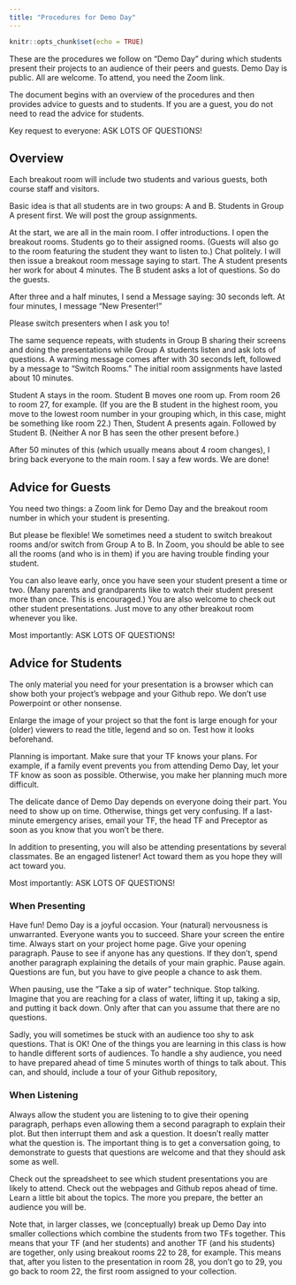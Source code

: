 ```yaml
---
title: "Procedures for Demo Day"
---
```


```r
knitr::opts_chunk$set(echo = TRUE)
```

These are the procedures we follow on "Demo Day" during which students present their projects to an audience of their peers and guests. Demo Day is public. All are welcome. To attend, you need the Zoom link. 

The document begins with an overview of the procedures and then provides advice to guests and to students. If you are a guest, you do not need to read the advice for students.

Key request to everyone: ASK LOTS OF QUESTIONS!

## Overview

Each breakout room will include two students and various guests, both course staff and visitors. 

Basic idea is that all students are in two groups: A and B. Students in Group A present first. We will post the group assignments.

At the start, we are all in the main room. I offer introductions. I open the breakout rooms. Students go to their assigned rooms. (Guests will also go to the room featuring the student they want to listen to.) Chat politely. I will then issue a breakout room message saying to start. The A student presents her work for about 4 minutes. The B student asks a lot of questions. So do the guests. 

After three and a half minutes, I send a Message saying: 30 seconds left. At four minutes, I message “New Presenter!”

Please switch presenters when I ask you to!

The same sequence repeats, with students in Group B sharing their screens and doing the presentations while Group A students listen and ask lots of questions. A warming message comes after with 30 seconds left, followed by a message to "Switch Rooms." The initial room assignments have lasted about 10 minutes.

Student A stays in the room. Student B moves one room up. From room 26 to room 27, for example. (If you are the B student in the highest room, you move to the lowest room number in your grouping which, in this case, might be something like room 22.) Then, Student A presents again. Followed by Student B. (Neither A nor B has seen the other present before.)

After 50 minutes of this (which usually means about 4 room changes), I bring back everyone to the main room. I say a few words. We are done!

## Advice for Guests

You need two things: a Zoom link for Demo Day and the breakout room number in which your student is presenting. 

But please be flexible! We sometimes need a student to switch breakout rooms and/or switch from Group A to B. In Zoom, you should be able to see all the rooms (and who is in them) if you are having trouble finding your student.

You can also leave early, once you have seen your student present a time or two. (Many parents and grandparents like to watch their student present more than once. This is encouraged.) You are also welcome to check out other student presentations. Just move to any other breakout room whenever you like.

Most importantly: ASK LOTS OF QUESTIONS!

## Advice for Students

The only material you need for your presentation is a browser which can show both your project's webpage and your Github repo. We don't use Powerpoint or other nonsense.

Enlarge the image of your project so that the font is large enough for your (older) viewers to read the title, legend and so on. Test how it looks beforehand.

Planning is important. Make sure that your TF knows your plans. For example, if a family event prevents you from attending Demo Day, let your TF know as soon as possible. Otherwise, you make her planning much more difficult.

The delicate dance of Demo Day depends on everyone doing their part. You need to show up on time. Otherwise, things get very confusing. If a last-minute emergency arises, email your TF, the head TF and Preceptor as soon as you know that you won't be there.

In addition to presenting, you will also be attending presentations by several classmates. Be an engaged listener! Act toward them as you hope they will act toward you.

Most importantly: ASK LOTS OF QUESTIONS! 

### When Presenting

Have fun! Demo Day is a joyful occasion. Your (natural) nervousness is unwarranted. Everyone wants you to succeed. Share your screen the entire time. Always start on your project home page. Give your opening paragraph. Pause to see if anyone has any questions. If they don't, spend another paragraph explaining the details of your main graphic. Pause again. Questions are fun, but you have to give people a chance to ask them.

When pausing, use the "Take a sip of water" technique. Stop talking. Imagine that you are reaching for a class of water, lifting it up, taking a sip, and putting it back down. Only after that can you assume that there are no questions.

Sadly, you will sometimes be stuck with an audience too shy to ask questions. That is OK! One of the things you are learning in this class is how to handle different sorts of audiences. To handle a shy audience, you need to have prepared ahead of time 5 minutes worth of things to talk about. This can, and should, include a tour of your Github repository,

### When Listening

Always allow the student you are listening to to give their opening paragraph, perhaps even allowing them a second paragraph to explain their plot. But then interrupt them and ask a question. It doesn't really matter what the question is. The important thing is to get a conversation going, to demonstrate to guests that questions are welcome and that they should ask some as well.

Check out the spreadsheet to see which student presentations you are likely to attend. Check out the webpages and Github repos ahead of time. Learn a little bit about the topics. The more you prepare, the better an audience you will be.

Note that, in larger classes, we (conceptually) break up Demo Day into smaller collections which combine the students from two TFs together. This means that your TF (and her students) and another TF (and his students) are together, only using breakout rooms 22 to 28, for example. This means that, after you listen to the presentation in room 28, you don't go to 29, you go back to room 22, the first room assigned to your collection.
